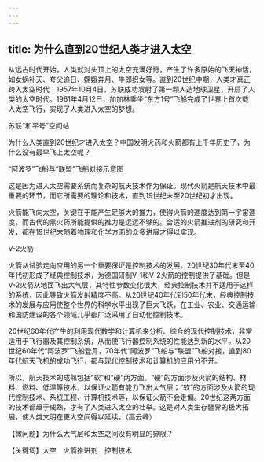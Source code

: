 ```yaml
---
---
---
```

title: 为什么直到20世纪人类才进入太空
---




从远古时代开始，人类就对头顶上的太空充满好奇，产生了许多原始的飞天神话，如女娲补天、夸父追日、嫦娥奔月、牛郎织女等。直到20世纪中期，人类才真正跨入太空时代：1957年10月4日，苏联成功发射了第一颗人造地球卫星，开启了人类的太空时代。1961年4月12日，加加林乘坐“东方1号”飞船完成了世界上首次载人太空飞行，实现了人类进入太空的梦想。

苏联“和平号”空间站



为什么人类直到20世纪才进入太空？中国发明火药和火箭都有上千年历史了，为什么没有最早飞上太空呢？

“阿波罗”飞船与“联盟”飞船对接示意图



这是因为进入太空需要系统而复杂的航天技术作为保证。现代火箭是航天技术中最重要的环节，而它所需要的理论和技术，直到19世纪末至20世纪初才出现。

火箭能飞向太空，关键在于能产生足够大的推力，使得火箭的速度达到第一宇宙速度，而古代的黑火药所能提供的推力是远远不够的。合适的火箭推进剂的研究和开发，都在19世纪末随着物理和化学方面的众多进展才得以实现。

V-2火箭



火箭从试验走向应用的另一个重要保证是控制技术的发展。20世纪30年代末至40年代初形成了经典控制技术，为德国研制V-1和V-2火箭的控制提供了基础。但是V-2火箭从地面飞出大气层，其特性参数变化很大，经典控制技术并不适用于这样的系统，因此导致火箭发射精度不高。从20世纪40年代到50年代末，经典控制技术的发展与应用使整个世界的科学水平出现了巨大飞跃，在工业、农业、交通运输和国防建设的各个领域几乎都广泛采用了自动化控制技术。



20世纪60年代产生的利用现代数学和计算机来分析、综合的现代控制技术，非常适用于飞行器及其控制系统，从而使飞行器控制系统的性能达到新的水平。从20世纪60年代“阿波罗”飞船登月，70年代“阿波罗”飞船与“联盟”飞船对接，直到80年代航天飞机的成功飞行，都与现代控制技术和计算机的应用分不开。

所以，航天技术的成熟包括“软”和“硬”两方面。“硬”的方面涉及火箭的结构、材料、燃料、低温等技术，以保证火箭有能力飞出大气层；“软”的方面涉及火箭的现代控制技术、系统工程、计算机技术等，以保证火箭不会走偏。20世纪这两方面的技术都趋于成熟，才有了人类进入太空的壮举。这是对人类生存疆界的极大拓展，使人类文明在更大空间得以延续。（高云峰）





【微问题】为什么大气层和太空之间没有明显的界限？

【关键词】太空　火箭推进剂　控制技术